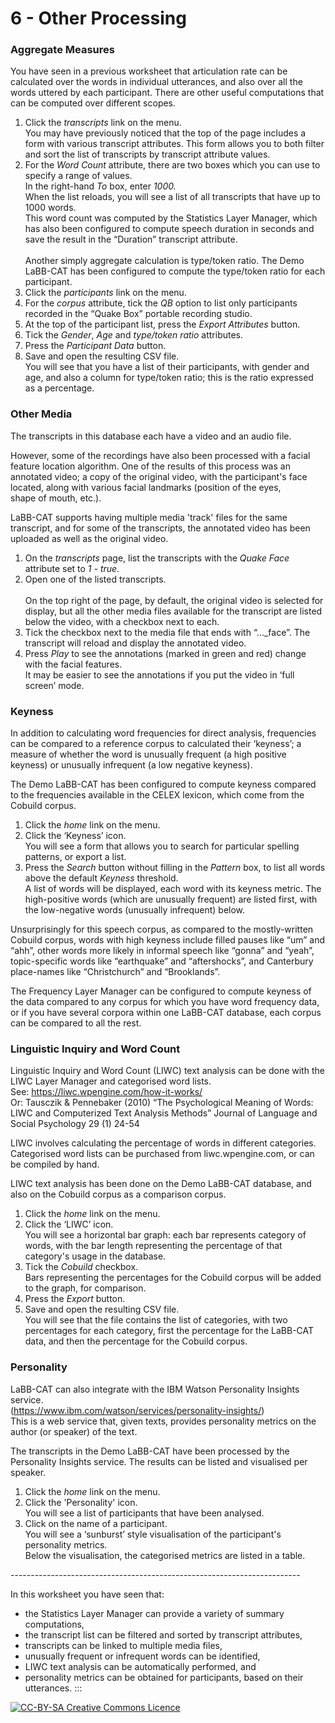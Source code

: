 # 6 - Other Processing

### Aggregate Measures

You have seen in a previous worksheet that articulation rate can be
calculated over the words in individual utterances, and also over all
the words uttered by each participant. There are other useful
computations that can be computed over different scopes.

1.  Click the *transcripts* link on the menu.\
    You may have previously noticed that the top of the page includes a
    form with various transcript attributes. This form allows you to
    both filter and sort the list of transcripts by transcript attribute
    values.
2.  For the *Word Count* attribute, there are two boxes which you can
    use to specify a range of values.\
    In the right-hand *To* box, enter *1000.*\
    When the list reloads, you will see a list of all transcripts that
    have up to 1000 words.\
    This word count was computed by the Statistics Layer Manager, which
    has also been configured to compute speech duration in seconds and
    save the result in the "Duration" transcript attribute.\
    \
    Another simply aggregate calculation is type/token ratio. The Demo
    LaBB-CAT has been configured to compute the type/token ratio for
    each participant.
3.  Click the *participants* link on the menu.
4.  For the *corpus* attribute, tick the *QB* option to list only
    participants recorded in the "Quake Box" portable recording studio.
5.  At the top of the participant list, press the *Export Attributes*
    button.
6.  Tick the *Gender*, *Age* and *type/token ratio* attributes.
7.  Press the *Participant Data* button.
8.  Save and open the resulting CSV file.\
    You will see that you have a list of their participants, with gender
    and age, and also a column for type/token ratio; this is the ratio
    expressed as a percentage.

### Other Media

The transcripts in this database each have a video and an audio file.

However, some of the recordings have also been processed with a facial
feature location algorithm. One of the results of this process was an
annotated video; a copy of the original video, with the participant\'s
face located, along with various facial landmarks (position of the
eyes,\
shape of mouth, etc.).

LaBB-CAT supports having multiple media \'track\' files for the same
transcript, and for some of the transcripts, the annotated video has
been uploaded as well as the original video.

1.  On the *transcripts* page, list the transcripts with the *Quake
    Face* attribute set to *1 - true*.
2.  Open one of the listed transcripts.\
    \
    On the top right of the page, by default, the original video is
    selected for display, but all the other media files available for
    the transcript are listed below the video, with a checkbox next to
    each.
3.  Tick the checkbox next to the media file that ends with "...\_face".
    The transcript will reload and display the annotated video.
4.  Press *Play* to see the annotations (marked in green and red) change
    with the facial features.\
    It may be easier to see the annotations if you put the video in
    'full screen' mode.

### Keyness

In addition to calculating word frequencies for direct analysis,
frequencies can be compared to a reference corpus to calculated their
'keyness'; a measure of whether the word is unusually frequent (a high
positive keyness) or unusually infrequent (a low negative keyness).

The Demo LaBB-CAT has been configured to compute keyness compared to the
frequencies available in the CELEX lexicon, which come from the Cobuild
corpus.

1.  Click the *home* link on the menu.
2.  Click the 'Keyness' icon.\
    You will see a form that allows you to search for particular
    spelling patterns, or export a list.
3.  Press the *Search* button without filling in the *Pattern* box, to
    list all words above the default *Keyness* threshold.\
    A list of words will be displayed, each word with its keyness
    metric. The high-positive words (which are unusually frequent) are
    listed first, with the low-negative words (unusually infrequent)
    below.

Unsurprisingly for this speech corpus, as compared to the mostly-written
Cobuild corpus, words with high keyness include filled pauses like "um"
and "ahh", other words more likely in informal speech like "gonna" and
"yeah", topic-specific words like "earthquake" and "aftershocks", and
Canterbury place-names like "Christchurch" and "Brooklands".

The Frequency Layer Manager can be configured to compute keyness of the
data compared to any corpus for which you have word frequency data, or
if you have several corpora within one LaBB-CAT database, each corpus
can be compared to all the rest.

### Linguistic Inquiry and Word Count

Linguistic Inquiry and Word Count (LIWC) text analysis can be done with
the LIWC Layer Manager and categorised word lists.\
See: <https://liwc.wpengine.com/how-it-works/>\
Or: Tausczik & Pennebaker (2010) "The Psychological Meaning of Words:
LIWC and Computerized Text Analysis Methods" Journal of Language and
Social Psychology 29 (1) 24-54

LIWC involves calculating the percentage of words in different
categories. Categorised word lists can be purchased from
liwc.wpengine.com, or can be compiled by hand.

LIWC text analysis has been done on the Demo LaBB-CAT database, and also
on the Cobuild corpus as a comparison corpus.

1.  Click the *home* link on the menu.
2.  Click the 'LIWC' icon.\
    You will see a horizontal bar graph: each bar represents category of
    words, with the bar length representing the percentage of that
    category\'s usage in the database.
3.  Tick the *Cobuild* checkbox.\
    Bars representing the percentages for the Cobuild corpus will be
    added to the graph, for comparison.
4.  Press the *Export* button.
5.  Save and open the resulting CSV file.\
    You will see that the file contains the list of categories, with two
    percentages for each category, first the percentage for the LaBB-CAT
    data, and then the percentage for the Cobuild corpus.

### Personality

LaBB-CAT can also integrate with the IBM Watson Personality Insights
service.\
([https://www.ibm.com/watson/services/personality-insights/](https://liwc.wpengine.com/how-it-works/))\
This is a web service that, given texts, provides personality metrics on
the author (or speaker) of the text.

The transcripts in the Demo LaBB-CAT have been processed by the
Personality Insights service. The results can be listed and visualised
per speaker.

1.  Click the *home* link on the menu.
2.  Click the \'Personality\' icon.\
    You will see a list of participants that have been analysed.
3.  Click on the name of a participant.\
    You will see a 'sunburst' style visualisation of the participant\'s
    personality metrics.\
    Below the visualisation, the categorised metrics are listed in a
    table.

\-\-\-\-\-\-\-\-\-\-\-\-\-\-\-\-\-\-\-\-\-\-\-\-\-\-\-\-\-\-\-\-\-\-\-\-\-\-\-\-\-\-\-\-\-\-\-\-\-\-\-\-\-\-\-\-\-\-\-\-\-\-\-\-\-\-\-\-\-\-\--

In this worksheet you have seen that:

-   the Statistics Layer Manager can provide a variety of summary
    computations,
-   the transcript list can be filtered and sorted by transcript
    attributes,
-   transcripts can be linked to multiple media files,
-   unusually frequent or infrequent words can be identified,
-   LIWC text analysis can be automatically performed, and
-   personality metrics can be obtained for participants, based on their
    utterances.
:::

[![CC-BY-SA Creative Commons Licence
](cc-by-sa.svg "This work is licensed under a Creative Commons Attribution-ShareAlike 2.0 Generic License")](http://creativecommons.org/licenses/by-sa/2.0/)

